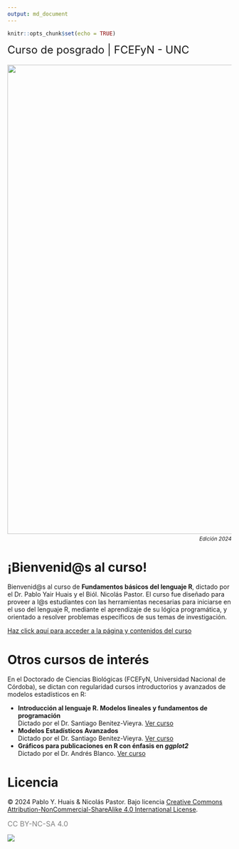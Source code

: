 ```yaml
---
output: md_document
---
```


```r
knitr::opts_chunk$set(echo = TRUE)
```

<p align="center">

<font size=5>Curso de posgrado \| FCEFyN - UNC</font>

<p align="center" style="margin: 0; padding: 0;">

<img src="pics/foto_2024.jpg" style="padding: 5px 0 5px 0; width: 66rem; max-width: 100%; height: auto; vertical-align: middle; border-style: none;"/> <br> [<i><sup>Edición 2024</sup></i>]{style="display: block; text-align: right; margin: 0; padding: 0;"}

</p>

</p>

# ¡Bienvenid\@s al curso!

Bienvenid\@s al curso de **Fundamentos básicos del lenguaje R**, dictado por el Dr. Pablo Yair Huais y el Biól. Nicolás Pastor. El curso fue diseñado para proveer a l\@s estudiantes con las herramientas necesarias para iniciarse en el uso del lenguaje R, mediante el aprendizaje de su lógica programática, y orientado a resolver problemas específicos de sus temas de investigación.

[Haz click aquí para acceder a la página y contenidos del curso](https://curso-statscba.github.io/fundamentos_R/)

# Otros cursos de interés

En el Doctorado de Ciencias Biológicas (FCEFyN, Universidad Nacional de Córdoba), se dictan con regularidad cursos introductorios y avanzados de modelos estadísticos en R:

-   **Introducción al lenguaje R. Modelos lineales y fundamentos de programación** <br>Dictado por el Dr. Santiago Benitez-Vieyra. [Ver curso](https://curso-statscba.github.io/curso-R/){target="_blank"}
-   **Modelos Estadísticos Avanzados** <br>Dictado por el Dr. Santiago Benitez-Vieyra. [Ver curso](https://curso-statscba.github.io/modelos_avanzados/){target="_blank"}
-   **Gráficos para publicaciones en R con énfasis en *ggplot2*** <br>Dictado por el Dr. Andrés Blanco. [Ver curso](https://andresblanco-unc.github.io/curso_graficos_ggplot/){target="_blank"}

# Licencia

© 2024 Pablo Y. Huais & Nicolás Pastor. Bajo licencia [Creative Commons Attribution-NonCommercial-ShareAlike 4.0 International License](http://creativecommons.org/licenses/by-nc-sa/4.0/).

<font size=3 color = "gray">CC BY-NC-SA 4.0</font>

<a href="http://creativecommons.org/licenses/by-nc-sa/4.0/" target="_blank"> <img src="https://licensebuttons.net/l/by-nc-sa/4.0/88x31.png"/></a>
